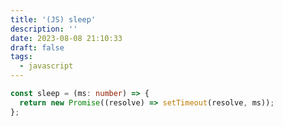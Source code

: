 ```yaml
---
title: '(JS) sleep'
description: ''
date: 2023-08-08 21:10:33
draft: false
tags:
  - javascript
---
```


```ts
const sleep = (ms: number) => {
  return new Promise((resolve) => setTimeout(resolve, ms));
};
```

